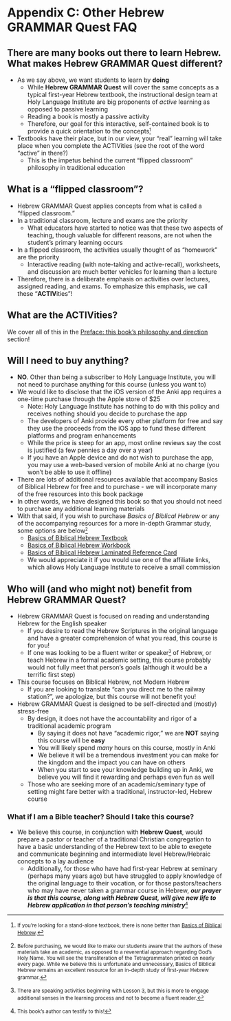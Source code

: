 # Appendix C: Other Hebrew GRAMMAR Quest FAQ{- #other_faq}

## There are many books out there to learn Hebrew.  What makes Hebrew GRAMMAR Quest different? {-}

* As we say above, we want students to learn by **doing**
    * While **Hebrew GRAMMAR Quest** will cover the same concepts as a typical first-year Hebrew textbook, the instructional design team at Holy Language Institute are big proponents of _active_ learning as opposed to passive learning
    * Reading a book is mostly a passive activity 
    * Therefore, our goal for this interactive, self-contained book is to provide a quick orientation to the concepts<small>^[<small>If you're looking for a stand-alone textbook, there is none better than <u>Basics of Biblical Hebrew</u>.</small>]</small>
* Textbooks have their place, but in our view, your "real" learning will take place when you complete the ACTIVities (see the root of the word "active" in there?)
    * This is the impetus behind the current "flipped classroom" philosophy in traditional education

## What is a "flipped classroom"? {-}

* Hebrew GRAMMAR Quest applies concepts from what is called a "flipped classroom."
* In a traditional classroom, lecture and exams are the priority
    * What educators have started to notice was that these two aspects of teaching, though valuable for different reasons, are not when the student's primary learning occurs
* In a flipped classroom, the activities usually thought of as "homework" are the priority
    * Interactive reading (with note-taking and active-recall), worksheets, and discussion are much better vehicles for learning than a lecture
* Therefore, there is a deliberate emphasis on activities over lectures, assigned reading, and exams.  To emphasize this emphasis, we call these "**ACTIV**ities"!


## What are the ACTIVities? {-}

We cover all of this in the [Preface: this book's philosophy and direction](#preface) section!



## Will I need to buy anything? {-} 

* **NO**.  Other than being a subscriber to Holy Language Institute, you will not need to purchase anything for this course (unless you want to)
* We would like to disclose that the iOS version of the Anki app requires a one-time purchase through the Apple store of $25
    * Note: Holy Language Institute has nothing to do with this policy and receives nothing should you decide to purchase the app
    * The developers of Anki provide every other platform for free and say they use the proceeds from the iOS app to fund these different platforms and program enhancements
    * While the price is steep for an app, most online reviews say the cost is justified (a few pennies a day over a year)
    * If you have an Apple device and do not wish to purchase the app, you may use a web-based version of mobile Anki at no charge (you won't be able to use it offline)

* There are lots of additional resources available that accompany Basics of Biblical Hebrew for free and to purchase - we will incorporate many of the free resources into this book package
* In other words, we have designed this book so that you should not need to purchase any additional learning materials
* With that said, if you wish to purchase _Basics of Biblical Hebrew_ or any of the accompanying resources for a more in-depth Grammar study, some options are below<small>^[<small>Before purchasing, we would like to make our students aware that the authors of these materials take an academic, as opposed to a reverential approach regarding God's Holy Name. You will see the transliteration of the Tetragrammaton printed on nearly every page.  While we believe this is unfortunate and unnecessary, Basics of Biblical Hebrew remains an excellent resource for an in-depth study of first-year Hebrew grammar.</small>]</small> 
    * [Basics of Biblical Hebrew Textbook](https://www.amazon.com/gp/product/031053349X/&tag=holylanginst-20)
    * [Basics of Biblical Hebrew Workbook](https://www.amazon.com/gp/product/0310533554/&tag=holylanginst-20)
    * [Basics of Biblical Hebrew Laminated Reference Card](https://www.amazon.com/gp/product/031026295X/&tag=holylanginst-20)
    * We would appreciate it if you would use one of the affiliate links, which allows Holy Language Institute to receive a small commission
    
## Who will (and who might not) benefit from Hebrew GRAMMAR Quest? {-}

* Hebrew GRAMMAR Quest is focused on reading and understanding Hebrew for the English speaker
    * If you desire to read the Hebrew Scriptures in the original language and have a greater comprehension of what you read, this course is for you!
    * If one was looking to be a fluent writer or speaker<small>^[<small>There are speaking activities beginning with Lesson 3, but this is more to engage additional senses in the learning process and not to become a fluent reader.</small>]</small> of Hebrew, or teach Hebrew in a formal academic setting, this course probably would not fully meet that person's goals (although it would be a terrific first step)
* This course focuses on Biblical Hebrew, not Modern Hebrew
    * If you are looking to translate "can you direct me to the railway station?", we apologize, but this course will not benefit you!
* Hebrew GRAMMAR Quest is designed to be self-directed and (mostly) stress-free
    * By design, it does not have the accountability and rigor of a traditional academic program
        * By saying it does not have "academic rigor," we are **NOT** saying this course will be __easy__
        * You will likely spend _many_ hours on this course, mostly in Anki
        * We believe it will be a tremendous investment you can make for the kingdom and the impact you can have on others
        * When you start to see your knowledge building up in Anki, we believe you will find it rewarding and perhaps even fun as well
    * Those who are seeking more of an academic/seminary type of setting might fare better with a traditional, instructor-led, Hebrew course
    
### What if I am a Bible teacher? Should I take this course? {-}

* We believe this course, in conjunction with **Hebrew Quest**, would prepare a pastor or teacher of a traditional Christian congregation to have a basic understanding of the Hebrew text to be able to exegete and communicate beginning and intermediate level Hebrew/Hebraic concepts to a lay audience
    * Additionally, for those who have had first-year Hebrew at seminary (perhaps many years ago) but have struggled to apply knowledge of the original language to their vocation, or for those pastors/teachers who may have never taken a grammar course in Hebrew, ***our prayer is that this course, along with Hebrew Quest, will give new life to Hebrew application in that person's teaching ministry***<small>^[<small>This book's author can testify to this!</small>]</small>